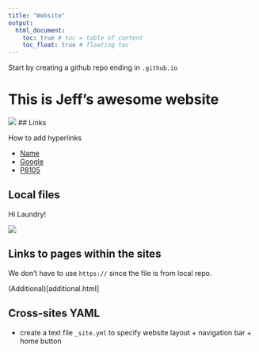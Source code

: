 ```yaml
---
title: "Website"
output: 
  html_document:
    toc: true # toc = table of content
    toc_float: true # floating toc
---
```


Start by creating a github repo ending in `.github.io`

# This is Jeff's awesome website

![](https://media.giphy.com/media/drXGoW1iudhKw/giphy.gif)
## Links

How to add hyperlinks

- [Name](links)
- [Google](https://google.com/)
- [P8105](https://p8105.com/) 

## Local files

Hi Laundry!

![](Laundie.jpeg) 

## Links to pages within the sites

We don't have to use `https://` since the file is from local repo.

(Additional)[additional.html]

## Cross-sites YAML

- create a text file `_site.yml` to specify website layout + navigation bar + home button






